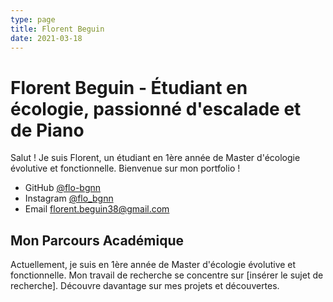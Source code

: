 ```yaml
---
type: page
title: Florent Beguin
date: 2021-03-18
---
```

<div class="moon-toggle" onclick="toggleDarkMode()"></div>

# Florent Beguin - Étudiant en écologie, passionné d'escalade et de Piano

Salut ! Je suis Florent, un étudiant en 1ère année de Master d'écologie évolutive et fonctionnelle. Bienvenue sur mon portfolio !

- GitHub [@flo-bgnn](https://github.com/flo-bgnn)
- Instagram [@flo_bgnn](https://instagram.com/flo_bgnn)
- Email [florent.beguin38@gmail.com](mailto:florent.beguin38@gmail.com)

## Mon Parcours Académique

Actuellement, je suis en 1ère année de Master d'écologie évolutive et fonctionnelle. Mon travail de recherche se concentre sur [insérer le sujet de recherche]. Découvre davantage sur mes projets et découvertes.

<!DOCTYPE html>
<html lang="en">
<head>
  <title>Exécuter du JavaScript</title>
</head>
<body>
  <script src="gen-rss.js"></script>
</body>
</html>
